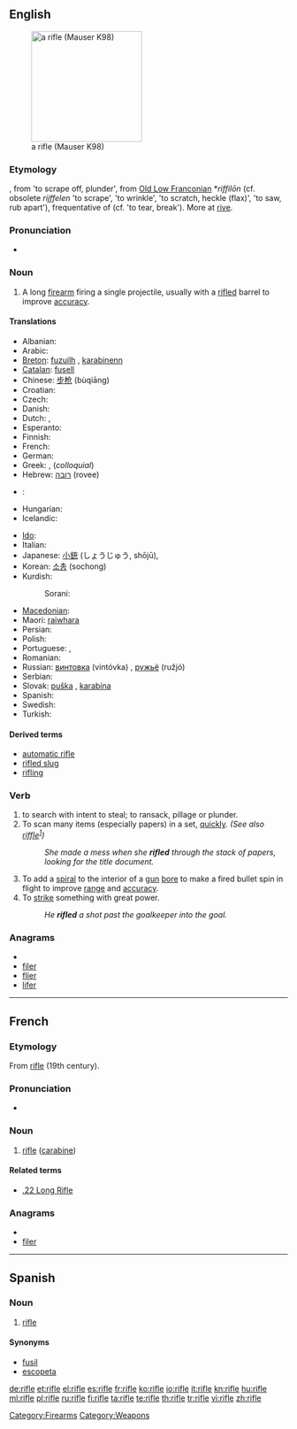 {{wikipedia}}
==English==
[[Image:FR8-01.jpg|thumb|right|200px|a rifle (Mauser K98)]]

===Etymology===
{{etyl|enm}}, from {{etyl|fro}} {{term|rifler}} 'to scrape off, plunder', from [[Old Low Franconian]] *''riffilōn'' (cf. obsolete {{etyl|nl|-}} ''rijffelen'' 'to scrape', {{etyl|ang}} {{term|geriflian}} 'to wrinkle', {{etyl|gmh}} {{term|riffeln}} 'to scratch, heckle (flax)', {{etyl|goh}} {{term|riffilōn}} 'to saw, rub apart'), frequentative of {{proto|Germanic|''rifanan''}} (cf. {{etyl|non}} {{term|rifa}} 'to tear, break'). More at [[rive]].

===Pronunciation===
* {{audio|en-us-rifle.ogg|Audio (US)}}

===Noun===
{{en-noun}}

# A long [[firearm]] firing a single projectile, usually with a [[rifled]] barrel to improve [[accuracy]].

====Translations====
{{trans-top|firearm with a rifled barrel}}
* Albanian: {{t-|sq|pushkë|f|xs=Albanian}}
* Arabic: {{Arab|[[بندقية]]}} {{IPAchar|(bunduqíya)}} {{f}}
* [[Breton]]: [[fuzuilh]] {{f}}, [[karabinenn]] {{f}}
* [[Catalan]]: [[fusell]] {{m}}
* Chinese: [[步枪]] (bùqiāng)
* Croatian: {{t-|hr|puška|f}}
* Czech: {{t-|cs|puška|f}}
* Danish: {{t+|da|riffel|c}}
* Dutch: {{t+|nl|geweer|n}}, {{t+|nl|karabijn|f}}
* Esperanto: {{t-|eo|fusilo|xs=Esperanto}}
* Finnish: {{t+|fi|kivääri}}
* French: {{t+|fr|fusil|m}}
* German: {{t+|de|Gewehr|n}}
* Greek: {{t+|el|τυφέκιον|n|tr=tifékion}}, (''colloquial'') {{t+|el|τουφέκι|n|tr=toufeki}}
* Hebrew: [[רובה]] (rovee) {{m}}
* {{trreq|Hindi}}:
* Hungarian: {{t+|hu|puska}}
* Icelandic: {{t+|is|riffill|m}}
{{trans-mid}}
* [[Ido]]: {{t+|io|fusilo|xs=Ido}}
* Italian: {{t+|it|fucile|m}}
* Japanese: [[小銃]] (しょうじゅう, shōjū),  {{t-|ja|ライフル|tr=raifuru}}
* Korean: [[소총]] (sochong)
* Kurdish:
*: Sorani: {{t|ku|تفه‌نگ|tr=tfang|sc=ku-Arab}}
* [[Macedonian]]: {{t-|mk|пушка|f|tr=púška}}
* Maori: [[raiwhara]]
* Persian: {{t-|fa|تفنگ|tr=tofang|xs=Persian}}
* Polish: {{t+|pl|karabin|m}}
* Portuguese: {{t+|pt|fuzil|m}}, {{t+|pt|espingarda|f}}
* Romanian: {{t-|ro|puşcă|f}}
* Russian: [[винтовка]] (vintóvka) {{f}}, [[ружьё]] (ružjó) {{n}}
* Serbian: {{t-|sr|puška|f}}
* Slovak: [[puška]] {{f}}, [[karabína]] {{f}}
* Spanish: {{t-|es|fusil|m}}
* Swedish: {{t+|sv|gevär|n}}
* Turkish: {{t+|tr|tüfek}}
{{trans-bottom}}

====Derived terms====
* [[automatic rifle]]
* [[rifled slug]]
* [[rifling]]

===Verb===
{{en-verb|rifl|es}}

# to search with intent to steal; to ransack, pillage or plunder.
# To scan many items (especially papers) in a set, [[quickly]]. ''(See also [[riffle]]<sup>[http://verbmall.blogspot.com/2008/05/riffle-or-rifle.html]</sup>)''
#: ''She made a mess when she '''rifled''' through the stack of papers, looking for the title document.''
# To add a [[spiral]] to the interior of a [[gun]] [[bore]] to make a fired bullet spin in flight to improve [[range]] and [[accuracy]].
# To [[strike]] something with great power.
#: ''He '''rifled''' a shot past the goalkeeper into the goal.''

===Anagrams===
* {{alphagram|efilr}}
* [[filer#English|filer]]
* [[flier#English|flier]]
* [[lifer#English|lifer]]

[[Category:Firearms]]
[[Category:Weapons]]

----

==French==

===Etymology===
From {{etyl|AE.|fr}} [[#English|rifle]] (19th century).

===Pronunciation===
* {{IPA|/ʁifl/|lang=fr}}

===Noun===
{{fr-noun|m}}

# [[rifle]] ([[carabine]])

====Related terms====
* [[.22 Long Rifle]]

===Anagrams===
* {{alphagram|efilr}}
* [[filer#French|filer]]

----

==Spanish==

===Noun===
{{es-noun-m}}

# [[rifle#English|rifle]]

====Synonyms====
* [[fusil]]
* [[escopeta]]

[[de:rifle]]
[[et:rifle]]
[[el:rifle]]
[[es:rifle]]
[[fr:rifle]]
[[ko:rifle]]
[[io:rifle]]
[[it:rifle]]
[[kn:rifle]]
[[hu:rifle]]
[[ml:rifle]]
[[pl:rifle]]
[[ru:rifle]]
[[fi:rifle]]
[[ta:rifle]]
[[te:rifle]]
[[th:rifle]]
[[tr:rifle]]
[[vi:rifle]]
[[zh:rifle]]